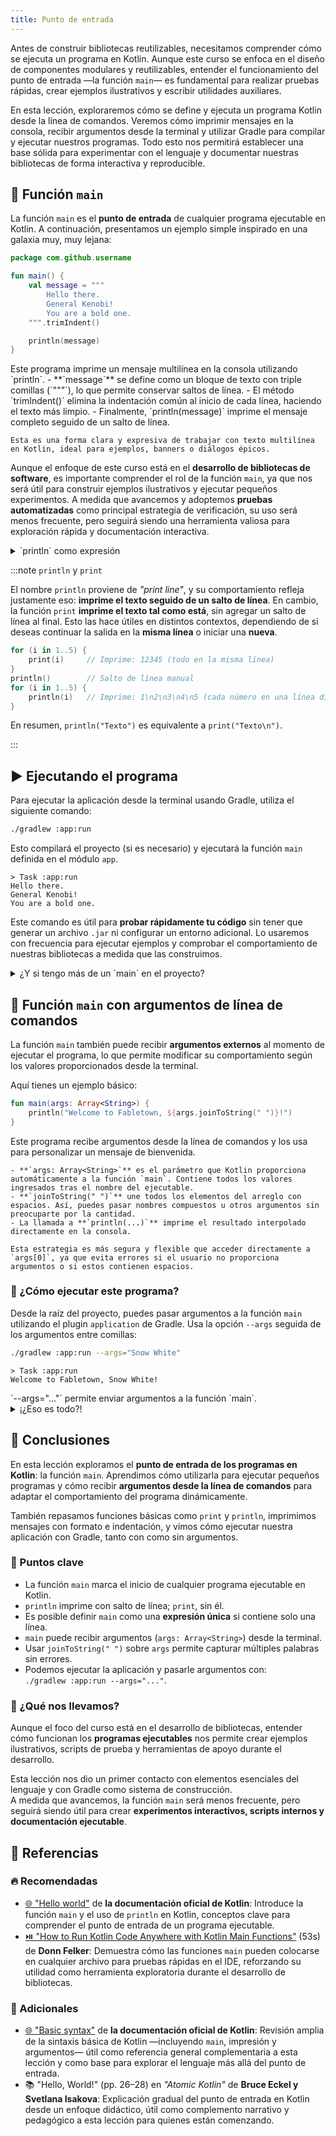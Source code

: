 ```yaml
---
title: Punto de entrada
---
```


<ReadingTime />

Antes de construir bibliotecas reutilizables, necesitamos comprender cómo se ejecuta un programa en Kotlin. Aunque este curso se enfoca en el diseño de componentes modulares y reutilizables, entender el funcionamiento del punto de entrada —la función `main`— es fundamental para realizar pruebas rápidas, crear ejemplos ilustrativos y escribir utilidades auxiliares.

En esta lección, exploraremos cómo se define y ejecuta un programa Kotlin desde la línea de comandos. Veremos cómo imprimir mensajes en la consola, recibir argumentos desde la terminal y utilizar Gradle para compilar y ejecutar nuestros programas.
Todo esto nos permitirá establecer una base sólida para experimentar con el lenguaje y documentar nuestras bibliotecas de forma interactiva y reproducible.

## 🚪 Función `main`

La función `main` es el **punto de entrada** de cualquier programa ejecutable en Kotlin. A continuación, presentamos un ejemplo simple inspirado en una galaxia muy, muy lejana:

```kotlin showLineNumbers title="Función main con mensaje multilínea (app/src/main/kotlin/com/github/username/app.kt)"
package com.github.username

fun main() {
    val message = """
        Hello there.
        General Kenobi!
        You are a bold one.
    """.trimIndent()

    println(message)
}
```

<Explanation>
    Este programa imprime un mensaje multilínea en la consola utilizando `println`.  
    - **`message`** se define como un bloque de texto con triple comillas (`"""`), lo que permite conservar saltos de línea.  
    - El método `trimIndent()` elimina la indentación común al inicio de cada línea, haciendo el texto más limpio.  
    - Finalmente, `println(message)` imprime el mensaje completo seguido de un salto de línea.  

    Esta es una forma clara y expresiva de trabajar con texto multilínea en Kotlin, ideal para ejemplos, banners o diálogos épicos.
</Explanation>

Aunque el enfoque de este curso está en el **desarrollo de bibliotecas de software**, es importante comprender el rol de la función `main`, ya que nos será útil para construir ejemplos ilustrativos y ejecutar pequeños experimentos.
A medida que avancemos y adoptemos **pruebas automatizadas** como principal estrategia de verificación, su uso será menos frecuente, pero seguirá siendo una herramienta valiosa para exploración rápida y documentación interactiva.

<details>
    <summary>`println` como expresión</summary>

    En Kotlin, `println` es una función que devuelve un valor de tipo `Unit`, lo que significa que puede usarse como **una expresión**, no solo como una instrucción.

    Gracias a esto, podemos escribir la función `main` de forma más concisa utilizando la sintaxis de expresión única:

    ```kotlin showLineNumbers title="Versión concisa de main como expresión"
    fun main() = println("Hello, World!")
    ```

    Aunque esta forma es perfectamente válida, **no suele ser la más común** para definir `main`, ya que generalmente se prefiere la versión con bloques `{ ... }` por claridad y extensibilidad.
    Aun así, es útil conocer esta alternativa, especialmente para **programas simples, scripts o ejemplos rápidos**.
</details>

:::note `println` y `print`

El nombre `println` proviene de *"print line"*, y su comportamiento refleja justamente eso: **imprime el texto seguido de un salto de línea**. En cambio, la función `print` **imprime el texto tal como está**, sin agregar un salto de línea al final.
Esto las hace útiles en distintos contextos, dependiendo de si deseas continuar la salida en la **misma línea** o iniciar una **nueva**.

```kotlin showLineNumbers title="Diferencias entre print y println"
for (i in 1..5) {
    print(i)     // Imprime: 12345 (todo en la misma línea)
}
println()        // Salto de línea manual
for (i in 1..5) {
    println(i)   // Imprime: 1\n2\n3\n4\n5 (cada número en una línea distinta)
}
```

En resumen, `println("Texto")` es equivalente a `print("Texto\n")`.

:::

## ▶️ Ejecutando el programa

Para ejecutar la aplicación desde la terminal usando Gradle, utiliza el siguiente comando:

```bash title="En tu terminal"
./gradlew :app:run
```

Esto compilará el proyecto (si es necesario) y ejecutará la función `main` definida en el módulo `app`.

```plaintext title="Salida esperada"
> Task :app:run
Hello there.
General Kenobi!
You are a bold one.
```

Este comando es útil para **probar rápidamente tu código** sin tener que generar un archivo `.jar` ni configurar un entorno adicional.
Lo usaremos con frecuencia para ejecutar ejemplos y comprobar el comportamiento de nuestras bibliotecas a medida que las construimos.

<details>
    <summary>¿Y si tengo más de un `main` en el proyecto?</summary>

    Veremos este tema en detalle más adelante, pero si necesitas cambiar la función `main` que se ejecuta, puedes modificar la siguiente línea en el bloque `application` de tu archivo `build.gradle.kts`:

    ```kotlin showLineNumbers title="build.gradle.kts"
    application {
        // highlight-next-line
        mainClass = "com.github.username.AppKt"
    }
    ```

    Sustituye `"com.github.username.AppKt"` por la ruta completa del archivo `.kt` que contiene el nuevo `main`, ajustado al formato que usa Kotlin al compilar:  
    - Usa el nombre del paquete (como `some.package`)  
    - Añade el nombre del archivo con la primera letra en mayúscula  
    - Agrega el sufijo `Kt` que Kotlin genera automáticamente para los archivos fuente

    Por ejemplo, si tienes un archivo llamado `otherMain.kt` en `app/src/main/kotlin/some/package/`, 
    deberías usar:

    ```kotlin
    mainClass = "some.package.OtherMainKt"
    ```
</details>

## 🧳 Función `main` con argumentos de línea de comandos

La función `main` también puede recibir **argumentos externos** al momento de ejecutar el programa, lo que permite modificar su comportamiento según los valores proporcionados desde la terminal.

Aquí tienes un ejemplo básico:

```kotlin showLineNumbers title="Función main con argumentos (app/src/main/kotlin/com/github/username/app.kt)"
fun main(args: Array<String>) {
    println("Welcome to Fabletown, ${args.joinToString(" ")}!")
}
```

<Explanation>
    Este programa recibe argumentos desde la línea de comandos y los usa para personalizar un mensaje de bienvenida.

    - **`args: Array<String>`** es el parámetro que Kotlin proporciona automáticamente a la función `main`. Contiene todos los valores ingresados tras el nombre del ejecutable.
    - **`joinToString(" ")`** une todos los elementos del arreglo con espacios. Así, puedes pasar nombres compuestos u otros argumentos sin preocuparte por la cantidad.
    - La llamada a **`println(...)`** imprime el resultado interpolado directamente en la consola.

    Esta estrategia es más segura y flexible que acceder directamente a `args[0]`, ya que evita errores si el usuario no proporciona argumentos o si estos contienen espacios.
</Explanation>

### 🚀 ¿Cómo ejecutar este programa?

Desde la raíz del proyecto, puedes pasar argumentos a la función `main` utilizando el plugin `application` de Gradle. Usa la opción `--args` seguida de los argumentos entre comillas:

```bash title="En tu terminal"
./gradlew :app:run --args="Snow White"
```

```plaintext title="📦 Salida esperada"
> Task :app:run
Welcome to Fabletown, Snow White!
```

<Explanation>
    `--args="..."` permite enviar argumentos a la función `main`.
</Explanation>

<details>
    <summary>
        ¡¿Eso es todo?!
    </summary>

    —¡Ja! Apenas estoy calentando... —junta las manos y sonríe—.  
    **¡Compatibilidad con Java... activada!**

    Aunque en Kotlin podemos declarar una función `main` sin clases, eso **no basta** si queremos:

    - Ejecutar el programa desde una herramienta que espera una clase con `public static void main(String[] args)` (como `java -cp` o scripts `.bat/.sh`).
    - Empaquetar un `.jar` ejecutable desde Gradle y correrlo con `java -jar`.
    - Usar la app desde lenguajes o entornos que solo entienden clases Java clásicas (como algunas tareas de Maven o lanzadores en sistemas operativos).
    - Integrar con herramientas de línea de comandos, sistemas de integración continua, o UIs que detectan entradas estáticas (como IntelliJ al crear "Run Configurations" en proyectos mixtos).

    :::info

    Para cubrir estos casos, necesitamos una clase con una función estática, algo que Kotlin **no genera automáticamente**... a menos que se lo pidamos.

    :::

    Por eso existe `@JvmStatic`:

    ```kotlin showLineNumbers title="Función main con @JvmStatic"
    object Launcher {
        @JvmStatic
        fun main(args: Array<String>) {
            println("Modo Java activado.")
        }
    }
    ```

    Esta anotación le dice al compilador que **genere una función `static` real de Java** dentro de la clase `Launcher`, compatible con cualquier herramienta que busque el clásico `public static void main`.

    :::tip Es especialmente útil en proyectos donde:
    
    - Quieres distribuir tu herramienta como un `.jar` ejecutable.
    - Quieres que se pueda invocar desde Java o desde un script de shell.
    - Estás trabajando en bibliotecas multiplataforma, herramientas CLI, plugins de build, o lanzadores.

    :::
</details>

## 🎯 Conclusiones

En esta lección exploramos el **punto de entrada de los programas en Kotlin**: la función `main`. Aprendimos cómo utilizarla para ejecutar pequeños programas y cómo recibir **argumentos desde la línea de comandos** para adaptar el comportamiento del programa dinámicamente.

También repasamos funciones básicas como `print` y `println`, imprimimos mensajes con formato e indentación, y vimos cómo ejecutar nuestra aplicación con Gradle, tanto con como sin argumentos.

### 🔑 Puntos clave

- La función `main` marca el inicio de cualquier programa ejecutable en Kotlin.
- `println` imprime con salto de línea; `print`, sin él.
- Es posible definir `main` como una **expresión única** si contiene solo una línea.
- `main` puede recibir argumentos (`args: Array<String>`) desde la terminal.
- Usar `joinToString(" ")` sobre `args` permite capturar múltiples palabras sin errores.
- Podemos ejecutar la aplicación y pasarle argumentos con:  
  `./gradlew :app:run --args="..."`.

### 🧰 ¿Qué nos llevamos?

Aunque el foco del curso está en el desarrollo de bibliotecas, entender cómo funcionan los **programas ejecutables** nos permite crear ejemplos ilustrativos, scripts de prueba y herramientas de apoyo durante el desarrollo.

Esta lección nos dio un primer contacto con elementos esenciales del lenguaje y con Gradle como sistema de construcción.  
A medida que avancemos, la función `main` será menos frecuente, pero seguirá siendo útil para crear **experimentos interactivos, scripts internos y documentación ejecutable**.

<div className="language-card-container">
    <LanguageCards.PythonCard link="/docs/type-fundamentals/basics/main/py"/>
</div>

## 📖 Referencias

### 🔥 Recomendadas

- [🌐 "Hello world"](https://kotlinlang.org/docs/kotlin-tour-hello-world.html) de **la documentación oficial de Kotlin**: Introduce la función `main` y el uso de `println` en Kotlin, conceptos clave para comprender el punto de entrada de un programa ejecutable.
- [⏯️ "How to Run Kotlin Code Anywhere with Kotlin Main Functions"](https://youtu.be/aZgyvmjm4gA) (53s) de **Donn Felker**: Demuestra cómo las funciones `main` pueden colocarse en cualquier archivo para pruebas rápidas en el IDE, reforzando su utilidad como herramienta exploratoria durante el desarrollo de bibliotecas.

### 🔹 Adicionales

- [🌐 "Basic syntax"](https://kotlinlang.org/docs/basic-syntax.html) de **la documentación oficial de Kotlin**: Revisión amplia de la sintaxis básica de Kotlin —incluyendo `main`, impresión y argumentos— útil como referencia general complementaria a esta lección y como base para explorar el lenguaje más allá del punto de entrada.
- 📚 "Hello, World!" (pp. 26–28) en *"Atomic Kotlin"* de **Bruce Eckel y Svetlana Isakova**: Explicación gradual del punto de entrada en Kotlin desde un enfoque didáctico, útil como complemento narrativo y pedagógico a esta lección para quienes están comenzando.

